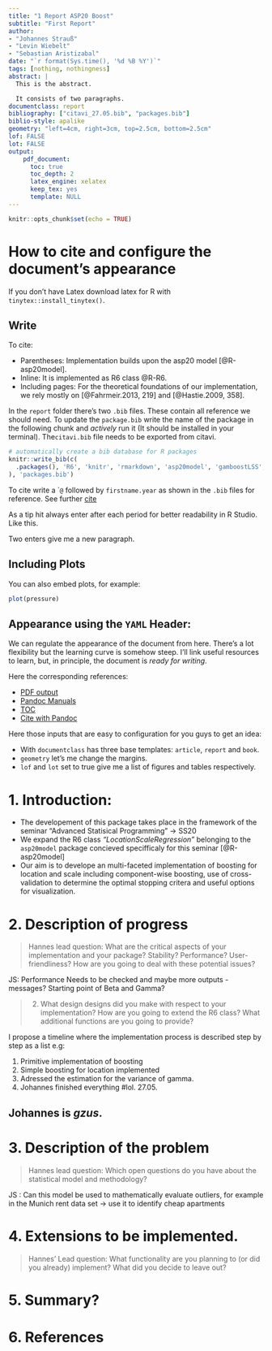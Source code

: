 ```yaml
---
title: "1 Report ASP20 Boost"
subtitle: "First Report"
author:
- "Johannes Strauß"
- "Levin Wiebelt"
- "Sebastian Aristizabal"
date: "`r format(Sys.time(), '%d %B %Y')`"
tags: [nothing, nothingness]
abstract: |
  This is the abstract.

  It consists of two paragraphs.
documentclass: report
bibliography: ["citavi_27.05.bib", "packages.bib"]
biblio-style: apalike
geometry: "left=4cm, right=3cm, top=2.5cm, bottom=2.5cm"
lof: FALSE
lot: FALSE
output: 
    pdf_document:
      toc: true
      toc_depth: 2
      latex_engine: xelatex
      keep_tex: yes
      template: NULL
---
```


```r
knitr::opts_chunk$set(echo = TRUE)

```

# How to cite and configure the document's appearance 
If you don't have Latex download latex for R with `tinytex::install_tinytex()`. 

## Write

To cite:

* Parentheses: Implementation builds upon the asp20 model [@R-asp20model]. 
* Inline: It is implemented as R6 class @R-R6.
* Including pages: For the theoretical foundations of our implementation, we rely mostly on  [@Fahrmeir.2013, 219] and [@Hastie.2009, 358]. 

In the `report` folder there's two `.bib` files. 
These contain all reference we should need. 
To update the `package.bib` write the name of the package in the following chunk and *actively* run it (It should be installed in your terminal).
The`citavi.bib` file needs to be exported from citavi. 

```r
# automatically create a bib database for R packages
knitr::write_bib(c(
  .packages(), 'R6', 'knitr', 'rmarkdown', 'asp20model', 'gamboostLSS','mboost', 'tidyverse'  
), 'packages.bib')
```

To cite write a ``@` followed by `firstname.year` as shown in the `.bib` files for reference. 
See further [cite](https://rmarkdown.rstudio.com/authoring_bibliographies_and_citations.html)

As a tip hit always enter after each period for better readability in R Studio.
Like this. 

Two enters give me a new paragraph.

## Including Plots

You can also embed plots, for example:

```r
plot(pressure)
```


## Appearance using the `YAML` Header:

We can regulate the appearance of the document from here. 
There's a lot flexibility but the learning curve is somehow steep.
I'll link useful resources to learn, but, in principle, the document is *ready for writing*.

Here the corresponding references:

*  [PDF output](https://bookdown.org/yihui/rmarkdown/pdf-document.html)
*  [Pandoc Manuals](https://pandoc.org/MANUAL.html#templates)
*  [TOC](https://bookdown.org/yihui/rmarkdown/pdf-document.html#table-of-contents-1)
*  [Cite with Pandoc](https://github.com/jgm/pandoc-citeproc/blob/master/man/pandoc-citeproc.1.md)


Here those inputs that are easy to configuration for you guys to get an idea:

* With `documentclass` has three base templates: `article`, `report` and `book`. 
* `geometry` let's me change the margins. 
* `lof` and `lot` set to true give me a list of figures and tables respectively. 




# 1. Introduction:

* The developement of this package takes place in the framework of the seminar "Advanced Statisical Programming" -> SS20
* We expand the R6 class *"LocationScaleRegression"* belonging to the `asp20model` package concieved specifficaly for this seminar [@R-asp20model]
* Our aim is to develope an multi-faceted implementation of boosting for location and scale including component-wise boosting, use of cross-validation to determine the optimal stopping critera  and useful options for visualization.


# 2. Description of progress

> Hannes lead question: What are the critical aspects of your implementation and your package? Stability? Performance? User-friendliness? How are you going to deal with these potential issues?

JS: Performance Needs to be checked and maybe more outputs - messages?
Starting point of Beta and Gamma?

> 2. What design designs did you make with respect to your implementation? How are you going to extend the R6 class? What additional functions are you going to provide?

I propose a timeline where the implementation process is described step by step as a list e.g:

1. Primitive implementation of boosting
2. Simple boosting for location implemented
3. Adressed the estimation for the variance of gamma. 
4. Johannes finished everything #lol. 27.05. 

## Johannes is *gzus*.

# 3. Description of the problem

> Hannes lead question: Which open questions do you have about the statistical model and methodology?

JS : Can this model be used to mathematically evaluate outliers, for example in the Munich rent data set -> use it to identify cheap apartments


# 4. Extensions to be implemented. 

> Hannes' Lead question: What functionality are you planning to (or did you already) implement? What did you decide to leave out?

# 5. Summary?
# 6. References

